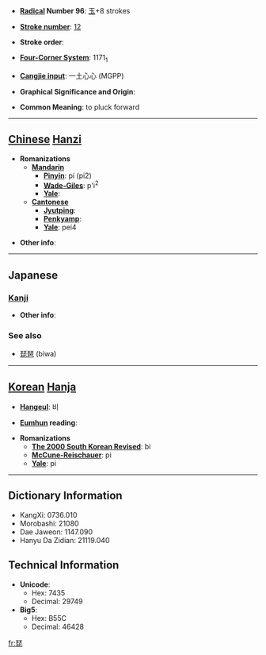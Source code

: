 * '''[[Wiktionary:Chinese radical index| Radical]] Number 96''': [[Wiktionary:Chinese radical index 玉|玉]]+8 strokes

* '''[[Wiktionary:Chinese total strokes index|Stroke number]]''': [[Wiktionary:Chinese total strokes index 12|12]]

* '''Stroke order''': 

* '''[[Wiktionary:Chinese four corner index|Four-Corner System]]''': 1171<sub>1</sub>

* '''[[Wiktionary:Chinese Cangjie index|Cangjie input]]''': 一土心心 (MGPP)

* '''Graphical Significance and Origin''': 

* '''Common Meaning''': to pluck forward

----

== [[Chinese]] [[Hanzi]] ==

* '''Romanizations'''
** '''[[Mandarin]]'''
*** '''[[Pinyin]]''': pí (pi2)
*** '''[[Wade-Giles]]''': p'i<sup>2</sup>
*** '''[[Yale]]''': 
** '''[[Cantonese]]'''
*** '''[[Jyutping]]''':
*** '''[[Penkyamp]]''': 
*** '''[[Yale]]''': pei4

* '''Other info''': 

----

==Japanese==
===[[Kanji]]===
{{kanji|on readings=[[び]] (bi), [[ひ]] (hi)|kun readings=}}

* '''Other info''':  

===See also===
*[[琵琶]] (biwa)

----

== [[Korean]] [[Hanja]] ==

* '''[[Hangeul]]''': 비

* '''[[Eumhun]] reading''': 

* '''Romanizations'''
** '''[[The 2000 South Korean Revised Romanization|The 2000 South Korean Revised]]''': bi
** '''[[McCune-Reischauer]]''': pi
** '''[[Yale]]''': pi

----

== Dictionary Information ==

* KangXi: 0736.010
* Morobashi: 21080
* Dae Jaweon: 1147.090
* Hanyu Da Zidian: 21119.040

== Technical Information ==

* '''Unicode''':
** Hex: 7435
** Decimal: 29749
* '''Big5''':
** Hex: B55C
** Decimal: 46428

[[fr:琵]]
